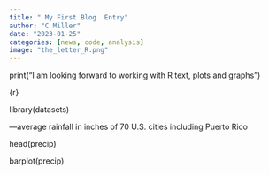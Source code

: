 ```yaml
---
title: " My First Blog  Entry"
author: "C Miller"
date: "2023-01-25"
categories: [news, code, analysis]
image: "the_letter_R.png"
---
```


print("I am looking forward to working with R text, plots and graphs")

{r}

library(datasets)

---average rainfall in inches of 70 U.S. cities including Puerto Rico

head(precip)

barplot(precip)
